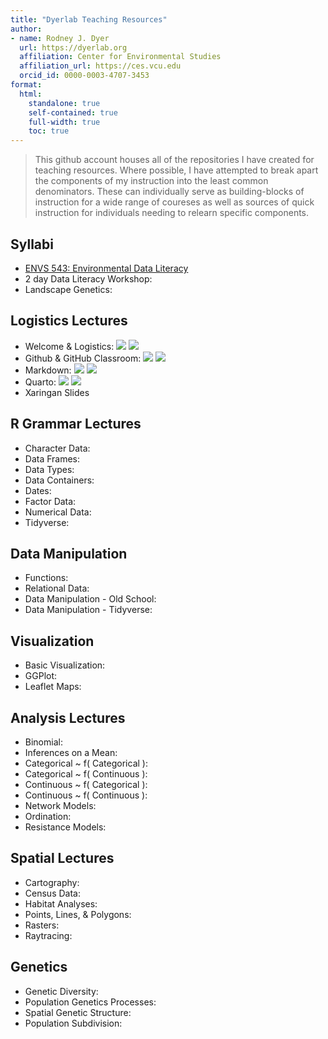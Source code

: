 ```yaml
---
title: "Dyerlab Teaching Resources"
author: 
- name: Rodney J. Dyer
  url: https://dyerlab.org
  affiliation: Center for Environmental Studies
  affiliation_url: https://ces.vcu.edu
  orcid_id: 0000-0003-4707-3453
format: 
  html:
    standalone: true
    self-contained: true
    full-width: true
    toc: true
---
```




> This github account houses all of the repositories I have created for teaching resources.  Where possible, I have attempted to break apart the components of my instruction into the least common denominators.  These can individually serve as building-blocks of instruction for a wide range of coureses as well as sources of quick instruction for individuals needing to relearn specific components.


##  Syllabi

- [ENVS 543: Environmental Data Literacy](https://github.com/dyerlabteaching/ENVS543)
- 2 day Data Literacy Workshop: 
- Landscape Genetics: 


## Logistics Lectures

- Welcome & Logistics: <a href="https://dyerlabteaching.github.io/Welcome/slides.html"><img src="https://img.shields.io/badge/-slides-informational"></a> <a href="https://github.com/dyerlabteaching/Welcome"><img src="https://img.shields.io/badge/-repository-yellow"></a>  
- Github & GitHub Classroom: <a href="https://dyerlabteaching.github.io/Github-Classroom/slides.html#/title-slide"><img src="https://img.shields.io/badge/-slides-informational"></a> <a href="https://github.com/DyerlabTeaching/Github-Classroom"><img src="https://img.shields.io/badge/-repository-yellow"></a>
- Markdown: <a href="https://dyerlabteaching.github.io/Markdown/slides.html"><img src="https://img.shields.io/badge/-slides-informational"></a> <a href="https://github.com/dyerlabteaching/Markdown"><img src="https://img.shields.io/badge/-repository-yellow"></a> 
- Quarto: <a href="https://dyerlabteaching.github.io/Quarto/slides.html"><img src="https://img.shields.io/badge/-slides-informational"></a> <a href="https://github.com/dyerlabteaching/Quarto"><img src="https://img.shields.io/badge/-repository-yellow"></a> 
- Xaringan Slides

## R Grammar Lectures

- Character Data: 
- Data Frames: 
- Data Types: 
- Data Containers: 
- Dates: 
- Factor Data: 
- Numerical Data: 
- Tidyverse: 

## Data Manipulation

- Functions: 
- Relational Data: 
- Data Manipulation - Old School: 
- Data Manipulation - Tidyverse: 

## Visualization

- Basic Visualization: 
- GGPlot: 
- Leaflet Maps: 

## Analysis Lectures

- Binomial: 
- Inferences on a Mean: 
- Categorical ~ f( Categorical ): 
- Categorical ~ f( Continuous ): 
- Continuous ~ f( Categorical ): 
- Continuous ~ f( Continuous ): 
- Network Models: 
- Ordination: 
- Resistance Models: 


## Spatial Lectures

- Cartography: 
- Census Data: 
- Habitat Analyses: 
- Points, Lines, & Polygons: 
- Rasters: 
- Raytracing: 

## Genetics

- Genetic Diversity: 
- Population Genetics Processes: 
- Spatial Genetic Structure: 
- Population Subdivision: 
